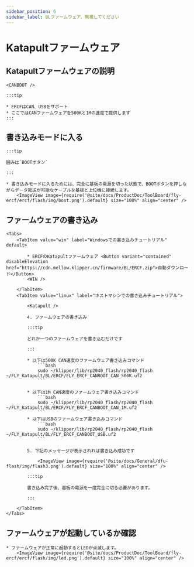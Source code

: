 ```yaml
---
sidebar_position: 6
sidebar_label: BLファームウェア、無視してください
---
```







# Katapultファームウェア

## Katapultファームウェアの説明

    <CANBOOT />

    :::tip

    * ERCFはCAN、USBをサポート
    * ここではCANファームウェアを500Kと1Mの速度で提供します
    :::

## 書き込みモードに入る

    :::tip

    囲みは`BOOTボタン`

    :::

    * 書き込みモードに入るためには、完全に基板の電源を切った状態で、BOOTボタンを押しながらデータ転送が可能なケーブルを基板と上位機に接続します。
        <ImageView image={require('@site/docs/ProductDoc/ToolBoard/fly-ercf/ercf/flash/img/boot.png').default} size="100%" align="center" />

## ファームウェアの書き込み
    <Tabs>
        <TabItem value="win" label="Windowsでの書き込みチュートリアル" default>
        
            * ERCFのKatapultファームウェア <Button variant="contained" disableElevation href="https://cdn.mellow.klipper.cn/firmware/BL/ERCF.zip">自動ダウンロード</Button>
            <WIN />
            
        </TabItem>
        <TabItem value="linux" label="ホストマシンでの書き込みチュートリアル">
            
            <Katapult />

            4. ファームウェアの書き込み

            :::tip

            どれか一つのファームウェアを書き込むだけです

            :::

            * 以下は500K CAN速度のファームウェア書き込みコマンド
                ```bash
                sudo ~/klipper/lib/rp2040_flash/rp2040_flash ~/FLY_Katapult/BL/ERCF/FLY_ERCF_CANBOOT_CAN_500K.uf2
                ```
                       
            * 以下は1M CAN速度のファームウェア書き込みコマンド
                ```bash
                sudo ~/klipper/lib/rp2040_flash/rp2040_flash ~/FLY_Katapult/BL/ERCF/FLY_ERCF_CANBOOT_CAN_1M.uf2
                ```
            * 以下はUSBのファームウェア書き込みコマンド
                ```bash
                sudo ~/klipper/lib/rp2040_flash/rp2040_flash ~/FLY_Katapult/BL/FLY_ERCF_CANBOOT_USB.uf2
                ```

            5. 下記のメッセージが表示されれば書き込み成功です

                <ImageView image={require('@site/docs/General/dfu-flash/img/flash3.png').default} size="100%" align="center" />

            :::tip

            書き込み完了後、基板の電源を一度完全に切る必要があります。

            :::

        </TabItem>
    </Tabs>

## ファームウェアが起動しているか確認

    * ファームウェアが正常に起動するとLEDが点滅します。
        <ImageView image={require('@site/docs/ProductDoc/ToolBoard/fly-ercf/ercf/flash/img/led.png').default} size="100%" align="center" />